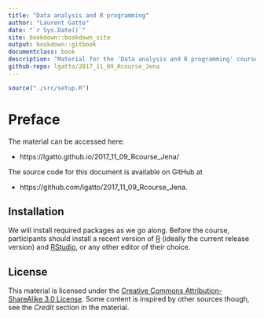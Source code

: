 ```yaml
--- 
title: "Data analysis and R programming"
author: "Laurent Gatto"
date: "`r Sys.Date()`"
site: bookdown::bookdown_site
output: bookdown::gitbook
documentclass: book
description: "Material for the 'Data analysis and R programming' course."
github-repo: lgatto/2017_11_09_Rcourse_Jena
---
```


```r
source("./src/setup.R")
```

# Preface 

The material can be accessed here: 

- https://lgatto.github.io/2017_11_09_Rcourse_Jena/

The source code for this document is available on GitHub at

- https://github.com/lgatto/2017_11_09_Rcourse_Jena.

## Installation

We will install required packages as we go along. Before the course,
participants should install a recent version of
[R](https://www.r-project.org/) (ideally the current release version)
and [RStudio](https://www.rstudio.com/products/RStudio/), or any other
editor of their choice.

## License

This material is licensed under the
[Creative Commons Attribution-ShareAlike 3.0 License](http://creativecommons.org/licenses/by-sa/3.0/). Some
content is inspired by other sources though, see the *Credit* section
in the material.

